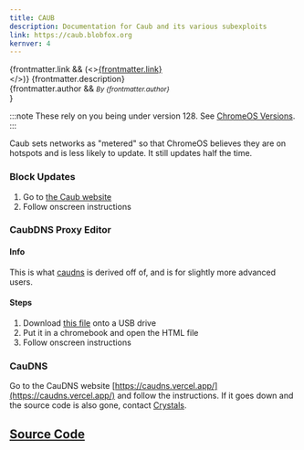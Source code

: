 ```yaml
---
title: CAUB
description: Documentation for Caub and its various subexploits
link: https://caub.blobfox.org
kernver: 4
---
```


{frontmatter.link && (<><a href={frontmatter.link}>{frontmatter.link}</a><br/></>)}
{frontmatter.description}<br/>
{frontmatter.author && <small><i>By {frontmatter.author}</i><br/></small>}

:::note
These rely on you being under version 128. See [ChromeOS Versions](/kajigs/crosver).
:::

Caub sets networks as "metered" so that ChromeOS believes they are on hotspots and is less likely to update. It still updates half the time.

### Block Updates

1. Go to [the Caub website](https://caub.blobfox.org/)
2. Follow onscreen instructions

### CaubDNS Proxy Editor

#### Info

This is what [caudns](/kajigs/caudns) is derived off of, and is for slightly more advanced users.

#### Steps

1. Download [this file](/assets/caubdns_editor.html) onto a USB drive
2. Put it in a chromebook and open the HTML file
3. Follow onscreen instructions
<div id="caudns">

### CauDNS

Go to the CauDNS website [https://caudns.vercel.app/](https://caudns.vercel.app/) and follow the instructions. If it goes down and the source code is also gone, contact [Crystals](https://omada.cafe/contact/crystals/).

## [Source Code](https://github.com/dragon731012/cauDNS)
</div>
